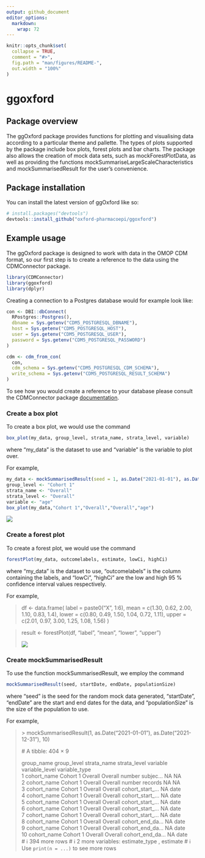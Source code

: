 ```yaml
---
output: github_document
editor_options: 
  markdown: 
    wrap: 72
---
```


<!-- README.md is generated from README.Rmd. Please edit that file -->

```r
knitr::opts_chunk$set(
  collapse = TRUE,
  comment = "#>",
  fig.path = "man/figures/README-",
  out.width = "100%"
)
```

# ggoxford

## Package overview

The ggOxford package provides functions for plotting and visualising
data according to a particular theme and pallette. The types of plots
supported by the package include box plots, forest plots and bar charts.
The package also allows the creation of mock data sets, such as
mockForestPlotData, as well as providing the functions
mockSummariseLargeScaleCharacteristics and mockSummarisedResult for the
user's convenience.

## Package installation

You can install the latest version of ggOxford like so:

``` r
# install.packages("devtools")
devtools::install_github("oxford-pharmacoepi/ggoxford")
```

## Example usage

The ggOxford package is designed to work with data in the OMOP CDM
format, so our first step is to create a reference to the data using the
CDMConnector package.

``` r
library(CDMConnector)
library(ggoxford)
library(dplyr)
```

Creating a connection to a Postgres database would for example look
like:

``` r
con <- DBI::dbConnect(
  RPostgres::Postgres(),
  dbname = Sys.getenv("CDM5_POSTGRESQL_DBNAME"),
  host = Sys.getenv("CDM5_POSTGRESQL_HOST"),
  user = Sys.getenv("CDM5_POSTGRESQL_USER"),
  password = Sys.getenv("CDM5_POSTGRESQL_PASSWORD")
)

cdm <- cdm_from_con(
  con,
  cdm_schema = Sys.getenv("CDM5_POSTGRESQL_CDM_SCHEMA"),
  write_schema = Sys.getenv("CDM5_POSTGRESQL_RESULT_SCHEMA")
)
```

To see how you would create a reference to your database please consult
the CDMConnector package
[documentation](https://darwin-eu.github.io/CDMConnector/articles/a04_DBI_connection_examples.html).

### Create a box plot

To create a box plot, we would use the command

``` r
box_plot(my_data, group_level, strata_name, strata_level, variable)
```

where "my_data" is the dataset to use and "variable" is the variable to
plot over.

For example,

``` r
my_data <- mockSummarisedResult(seed = 1, as.Date("2021-01-01"), as.Date("2021-12-31"), 100)
group_level <- "Cohort 1"
strata_name <- "Overall"
strata_level <- "Overall"
variable <- "age"
box_plot(my_data,"Cohort 1","Overall","Overall","age")
```

![](BoxPlot.png)

### Create a forest plot

To create a forest plot, we would use the command

``` r
forestPlot(my_data, outcomelabels, estimate, lowCi, highCi)
```

where "my_data" is the dataset to use, "outcomelabels" is the column
containing the labels, and "lowCi", "highCi" are the low and high 95 %
confidence interval values respectively.

For example,

> df \<- data.frame( label = paste0("X", 1:6), mean = c(1.30, 0.62,
> 2.00, 1.10, 0.83, 1.4), lower = c(0.80, 0.49, 1.50, 1.04, 0.72, 1.11),
> upper = c(2.01, 0.97, 3.00, 1.25, 1.08, 1.56) )

> result \<- forestPlot(df, "label", "mean", "lower", "upper")
>
> ![](ForestPlot.png)

### Create mockSummarisedResult

To use the function mockSummarisedResult, we employ the command

``` r
mockSummarisedResult(seed, startDate, endDate, populationSize)
```

where "seed" is the seed for the random mock data generated,
"startDate", "endDate" are the start and end dates for the data, and
"populationSize" is the size of the population to use.

For example,

> \> mockSummarisedResult(1, as.Date("2021-01-01"),
> as.Date("2021-12-31"), 10)
>
> \# A tibble: 404 × 9
>
> group_name group_level strata_name strata_level variable
> variable_level variable_type <chr> <chr> <chr> <chr> <chr> <chr>
> <chr>\
> 1 cohort_name Cohort 1 Overall Overall number subjec... NA NA\
> 2 cohort_name Cohort 1 Overall Overall number records NA NA\
> 3 cohort_name Cohort 1 Overall Overall cohort_start\_... NA date\
> 4 cohort_name Cohort 1 Overall Overall cohort_start\_... NA date\
> 5 cohort_name Cohort 1 Overall Overall cohort_start\_... NA date\
> 6 cohort_name Cohort 1 Overall Overall cohort_start\_... NA date\
> 7 cohort_name Cohort 1 Overall Overall cohort_start\_... NA date\
> 8 cohort_name Cohort 1 Overall Overall cohort_end_da... NA date\
> 9 cohort_name Cohort 1 Overall Overall cohort_end_da... NA date\
> 10 cohort_name Cohort 1 Overall Overall cohort_end_da... NA date\
> \# ℹ 394 more rows \# ℹ 2 more variables: estimate_type <chr>,
> estimate <chr> \# ℹ Use `print(n = ...)` to see more rows
